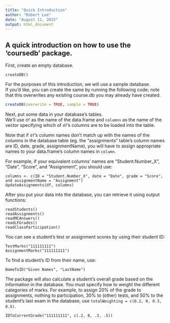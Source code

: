 ```yaml
---
title: "Quick Introduction"
author: "Robert Lee"
date: "August 11, 2015"
output: html_document
---
```


## A quick introduction on how to use the 'coursedb' package.  

First, create an empty database.  
```
createDB()
```
For the purposes of this introduction, we will use a sample database.  
If you'd like, you can create the same by running the following code; note that this overwrites any existing course.db you may already have created.  
```r
createDB(overwrite = TRUE, sample = TRUE)
```
Next, put some data in your database's tables.  
We'll use `df` as the name of the data.frame and `columns` as the name of the vector specifying which of `df`'s columns are to be loaded into the table.  

Note that if `df`'s  column names don't match up with the names of the columns in the database table (eg. the "assignments" table's column names are ID, date, grade, assignmentName), you will have to assign appropriate names to your data.frame's column names in `column`. 

For example, if your equivalent columns' names are "Student.Number_X", "Date", "Score", and "Assignment", you should use:
```
columns <- c(ID = "Student.Number_X", date = "Date", grade = "Score", and assignmentName = "Assignment")
UpdateAssignments(df, columns)
```
After you put your data into the database, you can retrieve it using output functions:  
```
readStudents()
readAssignments()
readMCAnswers()
readLFGrades()
readClassParticipation()
```
You can see a student's test or assignment scores by using their student ID:
```
TestMarks("111111111")
AssignmentMarks("111111111")
```

To find a student's ID from their name, use: 
```
NameToID("Given Names", "LastName")
```
The package will also calculate a student's overall grade based on the information in the database.  You must specify how to weight the different categories of marks.  For example, to assign 20% of the grade to assignments, nothing to participation, 30% to (other) tests, and 50% to the student's last exam in the database, use `totalWeighting = c(0.2, 0, 0.3, 0.5)`.  
```
IDToCurrentGrade("111111111", c(.2, 0, .3, .5))
```